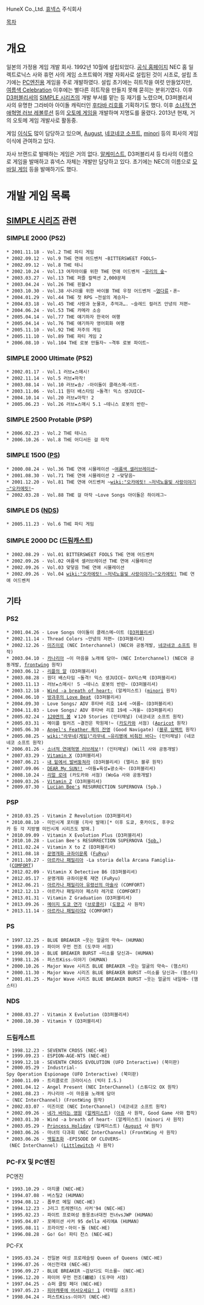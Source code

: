 HuneX Co.,Ltd.
[[휴넥스]] 주식회사

[[목차]]
= 개요 =
일본의 가정용 게임 개발 회사. 1992년 10월에 설립되었다. [http://www.hunex.co.jp/ 공식 홈페이지]
NEC 홈 일렉트로닉스 사와 휴먼 사의 게임 소프트웨어 개발 자회사로 설립된 것이 시초로, 설립 초기에는 [[PC엔진]]용 게임을 주로 개발하였다. 설립 초기에는 히트작을 여럿 만들었지만, [[여름색 Celebration]] 이후에는 별다른 히트작을 만들지 못해 묻히는 분위기였다.
이후 [[D3퍼블리셔]]의 [[SIMPLE 시리즈]]의 개발 부서를 맡는 등 재기를 노렸으며, D3퍼블리셔 사의 유명한 그라비아 아이돌 캐릭터인 [[후타바 리호]]를 기획하기도 했다. 이후 [[소녀적 연애혁명 러브 레볼루션]] 등의 [[오토메 게임]]을 개발하며 지명도를 올렸다. 2013년 현재, 거의 오토메 게임 개발사로 활동중.

게임 [[이식]]도 많이 담당하고 있으며, [[August]], [[네코네코 소프트]], [[minori]] 등의 회사의 게임 이식에 관여하고 있다.

자사 브랜드로 발매하는 게임은 거의 없다. [[알케미스트]], D3퍼블리셔 등 타사의 이름으로 게임을 발매하고 휴넥스 자체는 개발만 담당하고 있다. 초기에는 NEC의 이름으로 [[모바일 게임]] 등을 발매하기도 했다.

= 개발 게임 목록 =
== [[SIMPLE 시리즈]] 관련 ==
=== SIMPLE 2000 (PS2) ===
 * 2001.11.18 - Vol.2 THE 파티 게임
 * 2002.09.12 - Vol.9 THE 연애 어드벤처 ~BITTERSWEET FOOLS~
 * 2002.09.12 - Vol.8 THE 테니
 * 2002.10.24 - Vol.13 여자아이를 위한 THE 연애 어드벤처 ~[[유리의 숲]]~
 * 2003.03.27 - Vol.13 THE 퍼즐 컬렉션 2,000문제
 * 2003.04.24 - Vol.26 THE 핀볼×3
 * 2003.10.30 - Vol.38 사나이를 위한 바이블 THE 우정 어드벤처 ~[[염다류]]・혼~
 * 2004.01.29 - Vol.44 THE 첫 RPG ~전설의 계승자~
 * 2004.03.18 - Vol.45 THE 사랑과 눈물과, 추억과…. ~슬레드 컬러즈 안녕의 저편~
 * 2004.06.24 - Vol.53 THE 카메라 소승
 * 2005.04.14 - Vol.77 THE 얘기하자 한국어 여행
 * 2005.04.14 - Vol.76 THE 얘기하자 영어회화 여행
 * 2005.11.10 - Vol.92 THE 저주의 게임
 * 2005.11.10 - Vol.89 THE 파티 게임 2
 * 2006.08.10 - Vol.104 THE 로봇 만들자~ ~격투 로봇 파이트~

=== SIMPLE 2000 Ultimate (PS2) ===
 * 2002.01.17 - Vol.1 러브★스매시!
 * 2002.11.14 - Vol.5 러브★마작!
 * 2003.08.14 - Vol.10 러브★송♪ -아이돌이 클래스메-이트-
 * 2003.11.06 - Vol.11 원더 배스타임 ~돌격! 믹스 생JUICE~
 * 2004.10.14 - Vol.20 러브★마작! 2
 * 2005.06.23 - Vol.26 러브★스매시 5.1 ~테니스 로봇의 반란~

=== SIMPLE 2500 Protable (PSP) ===
 * 2006.02.23 - Vol.2 THE 테니스
 * 2006.10.26 - Vol.8 THE 어디서든 걸 마작

=== SIMPLE 1500 ([[PS]]) ===
 * 2000.08.24 - Vol.36 THE 연애 시뮬레이션 ~[[여름색 셀러브레이션]]~
 * 2001.08.30 - Vol.71 THE 연애 시뮬레이션 2 ~맞닿음~
 * 2001.12.20 - Vol.81 THE 연애 어드벤처 ~[[wiki:"오카에릿! ~저녁노을빛 사랑이야기~"오카에릿!]]~
 * 2002.03.28 - Vol.88 THE 걸 마작 ~Love Songs 아이돌은 하이레그~

=== SIMPLE DS ([[NDS]]) ===
 * 2005.11.23 - Vol.6 THE 파티 게임

=== SIMPLE 2000 DC ([[드림캐스트]]) ===
 * 2002.08.29 - Vol.01 BITTERSWEET FOOLS THE 연애 어드벤처
 * 2002.09.26 - Vol.02 여름색 셀러브레이션 THE 연애 시뮬레이션
 * 2002.09.26 - Vol.03 맞닿음 THE 연애 시뮬레이션
 * 2002.09.26 - Vol.04 [[wiki:"오카에릿! ~저녁노을빛 사랑이야기~"오카에릿!]] THE 연애 어드벤처

== 기타 ==
=== PS2 ===
 * 2001.04.26 - Love Songs 아이돌이 클래스메~이트 ([[D3퍼블리셔]])
 * 2002.11.14 - Thread Colors ~안녕의 저편~ (D3퍼블리셔)
 * 2002.12.26 - [[미즈이로]] (NEC Interchannel) (NEC와 공동개발, [[네코네코 소프트]] 원작)
 * 2003.04.10 - [[카나리아]] ~이 마음을 노래에 담아~ (NEC Interchannel) (NEC와 공동개발, [[frontwing]] 원작)
 * 2003.06.12 - [[리플의 알]] (D3퍼블리셔)
 * 2003.08.28 - 원더 배스타임 ~돌격! 믹스 생JUICE~ DX믹스팩 (D3퍼블리셔)
 * 2003.11.13 - 러브★스매시! ５ ~테니스 로봇의 반란~ (D3퍼블리셔)
 * 2003.12.18 - [[Wind -a breath of heart-]] (알케미스트) ([[minori]] 원작)
 * 2004.06.10 - [[방과후의 Love Beat]] (D3퍼블리셔)
 * 2004.09.30 - Love Songs♪ ADV 후타바 리호 14세 ~여름~ (D3퍼블리셔)
 * 2004.11.03 - Love Songs♪ ADV 후타바 리호 19세 ~겨울~ (D3퍼블리셔) 
 * 2005.02.24 - [[120엔의 봄]] ￥120 Stories (인터채널) (네코네코 소프트 원작)
 * 2005.03.31 - 메이플 컬러즈 ~결전은 학원제!~ ([[카도카와]] 서점) ([[Apricot]] 원작)
 * 2005.06.30 - [[Angel's Feather 흑의 잔영]] (Good Navigate) ([[블루 임팩트]] 원작)
 * 2005.08.25 - [[wiki:"라무네(게임)"라무네 ~유리병에 비춰진 바다~]] (인터채널) (네코네코 소프트 원작)
 * 2006.01.26 - [[소녀적 연애혁명 러브레보]]!! (인터채널) (Will 사와 공동개발)
 * 2007.03.29 - [[Vitamin X]] (D3퍼블리셔)
 * 2007.06.21 - [[내 밑에서 발버둥쳐라]] (D3퍼블리셔) (앨리스 블루 원작)
 * 2007.09.06 - [[DEAR My SUN!!]] ~아들★육성★광소곡~ (D3퍼블리셔) 
 * 2008.10.24 - [[리얼 로데]] (카도카와 서점) (WoGa 사와 공동개발)
 * 2009.03.26 - [[Vitamin Z]] (D3퍼블리셔)
 * 2009.07.30 - [[Lucian Bee's]] RESURRECTION SUPERNOVA (5pb.)

=== PSP ===
 * 2010.03.25 - Vitamin Z Revolution (D3퍼블리셔)
 * 2010.08.10 - 미인시계 포터블 (자사 발매)[* 이후 도쿄, 홋카이도, 후쿠오카 등 각 지방별 미인시계 시리즈도 발매.]
 * 2010.09.09 - Vitamin X Evolution Plus (D3퍼블리셔)
 * 2010.10.28 - Lucian Bee's RESURRECTION SUPERNOVA ([[5pb.]])
 * 2011.02.24 - Vitamin X to Z (D3퍼블리셔)
 * 2011.08.18 - [[문명개화 규좌이문록]] ([[FuRyu]])
 * 2011.10.27 - [[아르카나 패밀리아]] -La storia della Arcana Famiglia- ([[COMFORT]])
 * 2012.02.09 - Vitamin X Detective B6 (D3퍼블리셔) 
 * 2012.05.17 - 문명개화 규좌이문록 재연 (FuRyu)
 * 2012.06.21 - [[아르카나 패밀리아 유령선의 마술사]] (COMFORT)
 * 2012.12.13 - 아르카나 패밀리아 페스타 레가로 (COMFORT)
 * 2013.01.31 - Vitamin Z Graduation (D3퍼블리셔)
 * 2013.09.26 - [[메이지 도쿄 연가]] ([[브로콜리]]) ([[도왕고]] 사 원작)
 * 2013.11.14 - [[아르카나 패밀리아2]] (COMFORT)

=== PS ===
 * 1997.12.25 - BLUE BREAKER ~웃는 얼굴의 약속~ (HUMAN)
 * 1998.03.19 - 파이어 우먼 전조 (도쿠마 서점)
 * 1998.09.10 - BLUE BREAKER BURST ~미소를 당신과~ (HUMAN) 
 * 1998.11.26 - 퍼스트Kiss☆이야기 (HUMAN)
 * 2000.10.26 - Major Wave 시리즈 BLUE BREAKER ~웃는 얼굴의 약속~ (햄스터)
 * 2000.11.30 - Major Wave 시리즈 BLUE BREAKER BURST ~미소를 당신과~ (햄스터)
 * 2001.01.25 - Major Wave 시리즈 BLUE BREAKER BURST ~웃는 얼굴의 내일에~ (햄스터)

=== NDS ===
 * 2008.03.27 - Vitamin X Evolution (D3퍼블리셔)
 * 2008.10.30 - Vitamin Y (D3퍼블리셔)

=== 드림캐스트 ===
 * 1998.12.23 - SEVENTH CROSS (NEC-HE)
 * 1999.09.23 - ESPION-AGE-NTS (NEC-HE)
 * 1999.12.18 - SEVENTH CROSS EVOLUTION (UFO Interactive) (북미판)
 * 2000.05.29 - Industrial-Spy Operation Espionage (UFO Interactive) (북미판)
 * 2000.11.09 - 트리콜로르 크라이시스 (빅터 I.S.)
 * 2001.04.12 - Angel Present (NEC InterChannel) (스튜디오 OX 원작)
 * 2001.08.23 - 카나리아 ~이 마음을 노래에 담아~ (NEC InterChannel) (FrontWing 원작)
 * 2002.03.07 - 미즈이로 (NEC InterChannel) (네코네코 소프트 원작)
 * 2002.09.26 - [[네가 바라는 영원]] ([[알케미스트]]) ([[아쥬]] 사 원작, Good Game 사와 합작)
 * 2003.01.30 - Wind -a breath of heart- (알케미스트) (minori 사 원작)
 * 2003.05.29 - [[Princess Holiday]] (알케미스트) ([[August]] 사 원작)
 * 2003.06.26 - 마녀의 다과회 (NEC InterChannel) (FrontWing 사 원작)
 * 2003.06.26 - [[백힐초화]] -EPISODE OF CLOVERS- (NEC InterChannel) ([[Littlewitch]] 사 원작)

=== PC-FX 및 PC엔진 ===
PC엔진
 * 1993.10.29 - 마지쿨 (NEC-HE)
 * 1994.07.08 - 버스틸2 (HUMAN)
 * 1994.08.12 - 폽푸르 메일 (NEC-HE)
 * 1994.12.23 - J리그 트레멘더스 사커'94 (NEC-HE)
 * 1995.02.23 - 파이트 프로여성 동몽초녀대전 전녀vsJWP (HUMAN)
 * 1995.04.07 - 포메이션 사커 95 della 세리에A (HUMAN)
 * 1995.08.11 - 프라이빗・아이・돌 (NEC-HE)
 * 1996.08.28 - Go! Go! 파티 찬스 (NEC-HE)

PC-FX
 * 1995.03.24 - 전일본 여성 프로레슬링 Queen of Queens (NEC-HE)
 * 1996.07.26 - 여신천국Ⅱ (NEC-HE)
 * 1996.09.27 - BLUE BREAKER ~검보다도 미소를~ (NEC-HE)
 * 1996.12.20 - 파이어 우먼 전조(纏組) (도쿠마 서점)
 * 1997.04.25 - 슈퍼 클링 페더 (NEC-HE)
 * 1997.05.23 - [[피아캐롯에 어서오세요! 1]] (칵테일 소프트)
 * 1998.04.24 - 퍼스트Kiss☆이야기 (NEC-HE)
